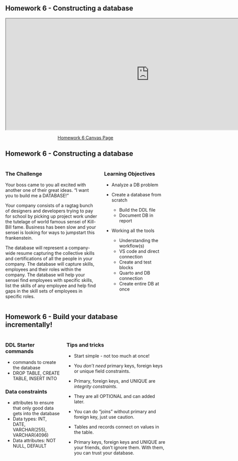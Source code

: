 <!-- Homework 6 - Creating and using a database -->

## Homework 6 - Constructing a database

<p>
<iframe style="width: 900px; height: 350px;"
src="https://docs.google.com/document/d/1Y8UTG11hS6CQjRKVBdrrrZQqb0BlG_Tzr0Mp8gO4mU8/preview"
allowfullscreen="allowfullscreen"
allow="geolocation *; microphone *; camera *; midi *; encrypted-media *; autoplay *; clipboard-write *; display-capture *"
></iframe>
</p>

<center>
[Homework 6 Canvas Page](https://virginiacommonwealth.instructure.com/courses/113813/assignments/1072343)
</center>

## Homework 6 - Constructing a database

:::: {.columns}
::: {.column width=60%}
### The Challenge
Your boss came to you all excited with another one of their great ideas. “I want you to build me a DATABASE!” 

Your company consists of a ragtag bunch of designers and developers trying to pay for school by picking up project work under the tutelage of world famous sensei of Kill-Bill fame. Business has been slow and your sensei is looking for ways to jumpstart this frankenstein.

The database will represent a company-wide resume capturing the collective skills and certifications of all the people in your company. The database will capture skills, employees and their roles within the company.  The database will help your sensei find employees with specific skills, list the skills of any employee and help find gaps in the skill sets of employees in specific roles.

:::
::: {.column width=40%}
### Learning Objectives

* Analyze a DB problem

* Create a database from scratch
    - Build the DDL file
    - Document DB in report

* Working all the tools
    - Understanding the workflow(s)
    - VS code and direct connection
    - Create and test blocks
    - Quarto and DB connection
    - Create entire DB at once
:::
::::

## Homework 6 - Build your database incrementally!

:::: {.columns}
::: {.column}
### DDL Starter commands

* commands to create the database
* DROP TABLE, CREATE TABLE, INSERT INTO

### Data constraints

* attributes to ensure that only good data gets into the database
* Data types: INT, DATE, VARCHAR(255), VARCHAR(4096)
* Data attributes:  NOT NULL, DEFAULT 

:::
::: {.column}

### Tips and tricks

* Start simple - not too much at once!

* You *don't need* primary keys, foreign keys or unique field constraints.

* Primary, foreign keys, and UNIQUE are *integrity constraints*.

* They are all OPTIONAL and can added later.

* You can do "joins" without primary and foreign key, just use caution.

* Tables and records connect on values in the table.

* Primary keys, foreign keys and UNIQUE are your friends, don't ignore them.  With them, you can trust your database.

:::
::::
